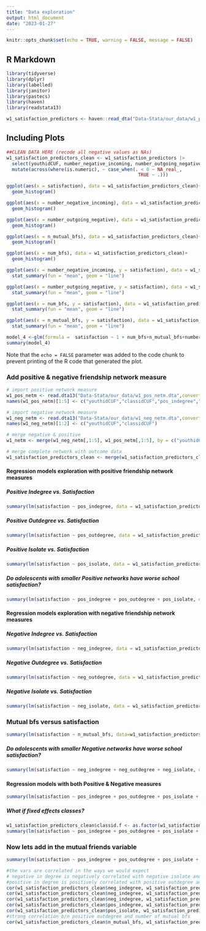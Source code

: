 ```yaml
---
title: "Data exploration"
output: html_document
date: "2023-01-27"
---
```


```r
knitr::opts_chunk$set(echo = TRUE, warning = FALSE, message = FALSE)
```

## R Markdown


```r
library(tidyverse)
library(dplyr)
library(labelled)
library(janitor)
library(pastecs)
library(haven)
library(readstata13)

w1_satisfaction_predictors <- haven::read_dta("Data-Stata/our_data/w1_pos_neg_yc_predictors.dta")
```

## Including Plots


```r
##CLEAN DATA HERE (recode all negative values as NAs)
w1_satisfaction_predictors_clean <- w1_satisfaction_predictors |> 
  select(youthidCUF, number_negative_incoming, number_outgoing_negative, satisfaction, num_bfs, n_mutual_bfs) |> 
  mutate(across(where(is.numeric), ~ case_when(. < 0 ~ NA_real_,
                                                TRUE ~ .)))

ggplot(aes(x = satisfaction), data = w1_satisfaction_predictors_clean)+
  geom_histogram()

ggplot(aes(x = number_negative_incoming), data = w1_satisfaction_predictors_clean)+
  geom_histogram()

ggplot(aes(x = number_outgoing_negative), data = w1_satisfaction_predictors_clean)+
  geom_histogram()

ggplot(aes(x = n_mutual_bfs), data = w1_satisfaction_predictors_clean)+
  geom_histogram()

ggplot(aes(x = num_bfs), data = w1_satisfaction_predictors_clean)+
  geom_histogram()


```


```r
ggplot(aes(x = number_negative_incoming, y = satisfaction), data = w1_satisfaction_predictors_clean)+
  stat_summary(fun = "mean", geom = "line")

ggplot(aes(x = number_outgoing_negative, y = satisfaction), data = w1_satisfaction_predictors_clean)+
  stat_summary(fun = "mean", geom = "line")

ggplot(aes(x = num_bfs, y = satisfaction), data = w1_satisfaction_predictors_clean)+
  stat_summary(fun = "mean", geom = "line")

ggplot(aes(x = n_mutual_bfs, y = satisfaction), data = w1_satisfaction_predictors_clean)+
  stat_summary(fun = "mean", geom = "line")

```
```r
model_4 <-glm(formula =  satisfaction ~ 1 + num_bfs+n_mutual_bfs+number_outgoing_negative+number_negative_incoming, data = w1_satisfaction_predictors_clean, family = poisson)
summary(model_4)
```

Note that the `echo = FALSE` parameter was added to the code chunk to prevent printing of the R code that generated the plot.

### Add positive & negative friendship network measure
```r
# import positive network measure
w1_pos_netm <- read.dta13("Data-Stata/our_data/w1_pos_netm.dta",convert.factors =F)
names(w1_pos_netm)[1:5] <- c("youthidCUF","classidCUF","pos_indegree","pos_outdegree","pos_isolate")

# import negative network measure
w1_neg_netm <- read.dta13("Data-Stata/our_data/w1_neg_netm.dta",convert.factors =F)
names(w1_neg_netm)[1:2] <- c("youthidCUF","classidCUF")

# merge negative & positive
w1_netm <- merge(w1_neg_netm[,1:5], w1_pos_netm[,1:5], by = c("youthidCUF","classidCUF"), all.x = TRUE) 

# merge complete network with outcome data
w1_satisfaction_predictors_clean <- merge(w1_satisfaction_predictors_clean, w1_netm, by = "youthidCUF")
```

#### Regression models exploration with positive friendship network measures
##### Positive Indegree vs. Satisfaction
```r
summary(lm(satisfaction ~ pos_indegree, data = w1_satisfaction_predictors_clean))
```

##### Positive Outdegree vs. Satisfaction
```r
summary(lm(satisfaction ~ pos_outdegree, data = w1_satisfaction_predictors_clean))
```

##### Positive Isolate vs. Satisfaction
```r
summary(lm(satisfaction ~ pos_isolate, data = w1_satisfaction_predictors_clean))
```

##### Do adolescents with smaller Positive networks have worse school satisfaction?
```r
summary(lm(satisfaction ~ pos_indegree + pos_outdegree + pos_isolate, data=w1_satisfaction_predictors_clean))
```


#### Regression models exploration with negative friendship network measures
##### Negative Indegree vs. Satisfaction
```r
summary(lm(satisfaction ~ neg_indegree, data = w1_satisfaction_predictors_clean))
```

##### Negative Outdegree vs. Satisfaction
```r
summary(lm(satisfaction ~ neg_outdegree, data = w1_satisfaction_predictors_clean))
```

##### Negative Isolate vs. Satisfaction
```r
summary(lm(satisfaction ~ neg_isolate, data = w1_satisfaction_predictors_clean))
```
### Mutual bfs versus satisfaction 
```r
summary(lm(satisfaction ~ n_mutual_bfs, data=w1_satisfaction_predictors_clean))
```

##### Do adolescents with smaller Negative networks have worse school satisfaction?
```r
summary(lm(satisfaction ~ neg_indegree + neg_outdegree + neg_isolate, data=w1_satisfaction_predictors_clean))
```

#### Regression models with both Positive & Negative measures
```r
summary(lm(satisfaction ~ pos_indegree + pos_outdegree + pos_isolate + neg_indegree + neg_outdegree + neg_isolate, data=w1_satisfaction_predictors_clean))
```

##### What if fixed effects classes?
```r
w1_satisfaction_predictors_clean$classid.f <- as.factor(w1_satisfaction_predictors_clean$classidCUF)
summary(lm(satisfaction ~ pos_indegree + pos_outdegree + pos_isolate + neg_indegree + neg_outdegree + neg_isolate + classid.f, data=w1_satisfaction_predictors_clean))
```
### Now lets add in the mutual friends variable
```r
summary(lm(satisfaction ~ pos_indegree + pos_outdegree + pos_isolate + neg_indegree + neg_outdegree + neg_isolate + n_mutual_bfs + classid.f, data=w1_satisfaction_predictors_clean))
```

```r

#the vars are correlated in the ways we would expect
# negative in degree is negatively correlated with negative isolate and with positive in degree,
#positive in degree is positively correlated with positive outdegree and negatively correlated with positive isolate
cor(w1_satisfaction_predictors_clean$neg_indegree, w1_satisfaction_predictors_clean$neg_outdegree)
cor(w1_satisfaction_predictors_clean$neg_indegree, w1_satisfaction_predictors_clean$neg_isolate)
cor(w1_satisfaction_predictors_clean$neg_indegree, w1_satisfaction_predictors_clean$pos_indegree)
cor(w1_satisfaction_predictors_clean$pos_indegree, w1_satisfaction_predictors_clean$pos_outdegree)
cor(w1_satisfaction_predictors_clean$pos_isolate, w1_satisfaction_predictors_clean$pos_outdegree)
#strong correlation b/n positive outdegree and number of mutual bfs
cor(w1_satisfaction_predictors_clean$n_mutual_bfs, w1_satisfaction_predictors_clean$pos_outdegree, use = "complete.obs")





```

